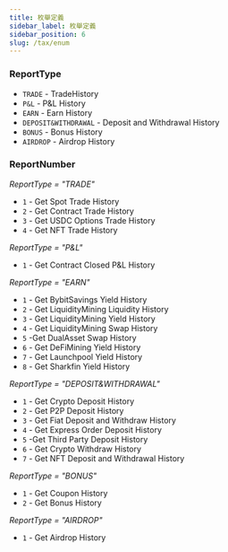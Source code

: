```yaml
---
title: 枚舉定義
sidebar_label: 枚舉定義
sidebar_position: 6
slug: /tax/enum
---
```


### ReportType
* `TRADE` - TradeHistory
* `P&L` - P&L History
* `EARN` - Earn History
* `DEPOSIT&WITHDRAWAL` - Deposit and Withdrawal History
* `BONUS` - Bonus History
* `AIRDROP` - Airdrop History

### ReportNumber
_ReportType = "TRADE"_

* `1` - Get Spot Trade History
* `2` - Get Contract Trade History
* `3` - Get USDC Options Trade History
* `4` - Get NFT Trade History

_ReportType = "P&L"_

* `1` - Get Contract Closed P&L History

_ReportType = "EARN"_

* `1` - Get BybitSavings Yield History
* `2` - Get LiquidityMining Liquidity History
* `3` - Get LiquidityMining Yield History
* `4` - Get LiquidityMining Swap History
* `5` -Get DualAsset Swap History
* `6` - Get DeFiMining Yield History
* `7` - Get Launchpool Yield History
* `8` - Get Sharkfin Yield History

_ReportType = "DEPOSIT&WITHDRAWAL"_

* `1` - Get Crypto Deposit History
* `2` - Get P2P Deposit History
* `3` - Get Fiat Deposit and Withdraw History
* `4` - Get Express Order Deposit History
* `5` -Get Third Party Deposit History
* `6` - Get Crypto Withdraw History
* `7` - Get NFT Deposit and Withdrawal History

_ReportType = "BONUS"_

* `1` - Get Coupon History
* `2` - Get Bonus History

_ReportType = "AIRDROP"_

* `1` - Get Airdrop History